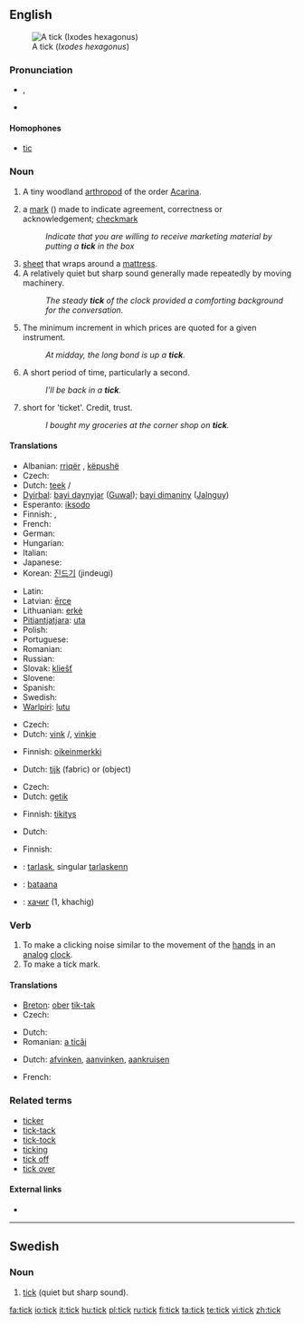 {{wikipedia|Tick (disambiguation)|tick}}
==English==

[[Image:Tick_2_%28aka%29.jpg|thumb|A tick (''Ixodes hexagonus'')]]

===Pronunciation===
* {{IPA|/tɪk/}}, {{SAMPA|/tIk/}}
* {{audio|en-us-tick.ogg|Audio (US)}}
*: {{rhymes|ɪk}}

====Homophones====
* [[tic]]

===Noun===
{{en-noun}}

# {{context|fauna}} A tiny woodland [[arthropod]] of the order [[Acarina]].
# {{UK}} a [[mark]] ({{unicode|✓}}) made to indicate agreement, correctness or acknowledgement; [[checkmark]]
#: ''Indicate that you are willing to receive marketing material by putting a '''tick''' in the box''
# [[sheet]] that wraps around a [[mattress]].
# A relatively quiet but sharp sound generally made repeatedly by moving machinery.
#: ''The steady '''tick''' of the clock provided a comforting background for the conversation.''
# {{trading}} The minimum increment in which prices are quoted for a given instrument.
#: ''At midday, the long bond is up a '''tick'''.''
# {{colloquial}} A short period of time, particularly a second.
#: ''I'll be back in a '''tick'''.''
# {{context|UK|colloquial}} short for 'ticket'. Credit, trust.
#: ''I bought my groceries at the corner shop on '''tick'''.''

====Translations====
{{trans-top|arthropod}}
* Albanian: [[rriqër]] {{m}}, [[këpushë]] {{f}}
* Czech: {{t+|cs|klíště|n}}
* Dutch: [[teek]] {{f}}/{{m}}
* [[Dyirbal]]: [[bayi daynyjar]] ([[Guwal]]); [[bayi dimaniny]] ([[Jalnguy]])
* Esperanto: [[iksodo]]
* Finnish: {{t-|fi|punkki}}, {{t-|fi|puutiainen}}
* French: {{t+|fr|tique|f}}
* German: {{t+|de|Zecke|f}}
* Hungarian: {{t-|hu|kullancs}}
* Italian: {{t+|it|zecca|f}}
* Japanese: {{t+|ja|だに|tr=dani|sc=Jpan}}
* Korean: [[진드기]] (jindeugi)
{{trans-mid}}
* Latin: {{t-|la|ricinus|m}}
* Latvian: [[ērce]] {{m}}
* Lithuanian: [[erkė]] {{m}}
* [[Pitjantjatjara]]: [[uta]]
* Polish: {{t+|pl|kleszcz|m}}
* Portuguese: {{t+|pt|carrapato|m}}
* Romanian: {{t-|ro|căpuşă|f}}
* Russian: {{t+|ru|клещ|m|tr=kl'ešč|sc=Cyrl}}
* Slovak: [[kliešť]] {{m}}
* Slovene: {{t-|sl|klošč|m}}
* Spanish: {{t+|es|garrapata|f}}
* Swedish: {{t-|sv|fästing|c}}
* [[Warlpiri]]: [[lutu]]
{{trans-bottom}}

{{trans-top|checkmark}}
* Czech: {{t-|cs|fajfka|n}} {{i|informal}}
* Dutch: [[vink]] {{f}}/{{m}}, [[vinkje]] {{n}}
{{trans-mid}}
* Finnish: [[oikeinmerkki]]
{{trans-bottom}}

{{trans-top|sheet around a mattress}}
* Dutch: [[tijk]] {{n}} (fabric) or {{m}} (object)
{{trans-mid}}
{{trans-bottom}}

{{trans-top|quiet but sharp sound}}
* Czech: {{t-|cs|tikot|m}}
* Dutch: [[getik]] {{n}}
{{trans-mid}}
* Finnish: [[tikitys]]
{{trans-bottom}}

{{trans-top|minimum increment}}
{{trans-mid}}
{{trans-bottom}}

{{trans-top|short period of time}}
* Dutch: {{t+|nl|tel|m}}
{{trans-mid}}
* Finnish: {{t+|fi|hetki}}
{{trans-bottom}}

{{checktrans-top}}
* {{ttbc|Breton}}: [[tarlask]], singular [[tarlaskenn]] {{f}}
* {{ttbc|Isthmus Zapotec}}: [[bataana]]
* {{ttbc|Mongolian}}: [[хачиг]] (1, khachig)
{{trans-bottom}}

===Verb===
{{en-verb}}

# To make a clicking noise similar to the movement of the [[hand]]s in an [[analog]] [[clock]].
# To make a tick mark.

====Translations====
{{trans-top|make a clicking noise}}
* [[Breton]]: [[ober]] [[tik-tak]]
* Czech: {{t|cs|tikat}}
{{trans-mid}}
* Dutch: {{t-|nl|tikken}}
* Romanian: [[a ticăi]]
{{trans-bottom}}

{{trans-top|make a tick mark}}
* Dutch: [[afvinken]], [[aanvinken]], [[aankruisen]]
{{trans-mid}}
* French: {{t+|fr|cocher}}
{{trans-bottom}}

===Related terms===
* [[ticker]]
* [[tick-tack]]
* [[tick-tock]]
* [[ticking]]
* [[tick off]]
* [[tick over]]

====External links====
* {{commonslite}}

----

==Swedish==

===Noun===
{{infl|sv|noun|g=n}}
{{sv-noun-irreg-n}}

# [[tick#English|tick]] (quiet but sharp sound).

[[fa:tick]]
[[io:tick]]
[[it:tick]]
[[hu:tick]]
[[pl:tick]]
[[ru:tick]]
[[fi:tick]]
[[ta:tick]]
[[te:tick]]
[[vi:tick]]
[[zh:tick]]